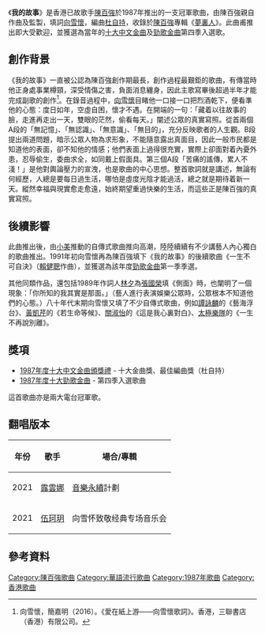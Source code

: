 {{Infobox song
| name          = 我的故事
| cover         = 
| cover_size    = 
| alt           = 
| border        = 
| caption       = 
| type          = 歌曲
| artist        = [[陳百強|陳百強]]
| album         = [[夢裏人_(專輯)|夢裡人]]
| EP            = 
| language      = 粵語
| English_title = 
| A-side        = 
| B-side        = 
| written       = 
| published     = 
| released      = 1987年
| format        = 
| recorded      = 1987年
| studio        = EMI Studio
| venue         = 香港
| genre         = 粵語流行音樂
| length        = {{Duration|m=4|s=18}} 
| label         = [[迪生唱片|DMI唱片 (香港)]]
| writer        = 
| composer      = 陳百強
| lyricist      = [[向雪懷|向雪懷]]
| arranger      = [[杜自持|杜自持]]
| producer      = 陳百強、王醒陶
| chronology    = 
| prev_title    = [[等_(陳百強歌曲)|等]]
| prev_year     = 1985
| next_title    = [[煙雨淒迷|煙雨淒迷]]
| next_year     = 1988
| tracks        = 
| misc          = 
}}

《'''我的故事'''》是香港已故歌手[[陳百強|陳百強]]於1987年推出的一支冠軍歌曲，由陳百強親自作曲及監製，填詞[[向雪懷|向雪懷]]，編曲[[杜自持|杜自持]]，收錄於[[陳百強|陳百強]]專輯《[[夢裏人_(專輯)|夢裏人]]》。此曲甫推出即大受歡迎，並獲選為當年的[[1987年度十大中文金曲得獎名單|十大中文金曲]]及[[1987年度十大勁歌金曲得獎名單|勁歌金曲]]第四季入選歌。

==創作背景==
《我的故事》一直被公認為陳百強創作期最長，創作過程最艱鉅的歌曲，有傳當時他正身處事業樽頸，深受情傷之害，負面消息纏身，因此主歌寫畢後超過半年才能完成副歌的創作<ref>向雪懷，簡嘉明（2016）。《愛在紙上游——向雪懷歌詞》。香港，三聯書店（香港）有限公司。</ref>。在錄音過程中，[[向雪懷|向雪懷]]目睹他一口接一口把烈酒乾下，便看準他的心態：度日如年，空虛自困，懷才不遇。在開端的一句：「藏着以往故事的臉，走進再走出一天，雙眼的茫然，偷看每天。」闡述公眾的真實寫照。從首兩個A段的「無記憶」、「無認識」、「無意識」、「無目的」，充分反映歌者的人生觀。B段提出兩道問題，暗示公眾人物為求形象，不能隨意露出真面目，因此一般市民都是知道他的表面，卻不知他的情感；他們表面上過得很充實，實際上卻面對着內憂外患，忍辱偷生，委曲求全，如同戴上假面具。第三個A段「苦痛的謠傳，累人不淺！」是他對輿論壓力的宣洩，也是歌曲的中心思想。整首歌詞就是講述，無論有何經歷，人總是要每日過生活，哪怕是虛度光陰才能過活，總之就是期待着新一天。縱然幸福與現實愈走愈遠，始終期望重過快樂的生活，而這些正是陳百強的真實寫照。

==後續影響==
此曲推出後，由[[梁美薇|小美]]推動的自傳式歌曲推向高潮，陸陸續續有不少講藝人內心獨白的歌曲推出。1991年初向雪懷再為陳百強填下《我的故事》的後續歌曲《一生不可自決》（[[賴健聰|賴健聰]]作曲），並獲選為該年度[[1991年度十大勁歌金曲得獎名單|勁歌金曲]]第一季季選。

其他同類作品，還包括1989年作詞人[[林夕|林夕]]為[[張國榮|張國榮]]填《側面》時，也闡明了一個現象：「你所知的我其實是那面。」（藝人進行表演娛樂公眾時，公眾根本不知道他們的心態。）八十年代末期向雪懷又填了不少自傳式歌曲，例如[[譚詠麟|譚詠麟]]的《藝海浮台》、[[黃凱芹|黃凱芹]]的《若生命等候》、[[關淑怡|關淑怡]]的《這是我心裏對白》、[[太極樂隊|太極樂隊]]的《一生不再說別離》。

==獎項==
*[[1987年度十大中文金曲得獎名單|1987年度十大中文金曲頒獎禮]] - 十大金曲獎、最佳編曲獎（杜自持）
*[[1987年度十大勁歌金曲得獎名單|1987年度十大勁歌金曲]] - 第四季入選歌曲

這首歌曲亦是兩大電台冠軍歌。

==翻唱版本==
{| class="wikitable"
! 年份
! 歌手
! 場合/專輯
|-
| 2021
| [[露雲娜|露雲娜]]
| [[音樂永續|音樂永續]]計劃
|-
| 2021
| [[伍珂玥|伍珂玥]]
| 向雪怀致敬经典专场音乐会
|}

==參考資料==
{{reflist}}

{{陳百強}}
[[Category:陳百強歌曲|Category:陳百強歌曲]]
[[Category:華語流行歌曲|Category:華語流行歌曲]]
[[Category:1987年歌曲|Category:1987年歌曲]]
[[Category:香港歌曲|Category:香港歌曲]]